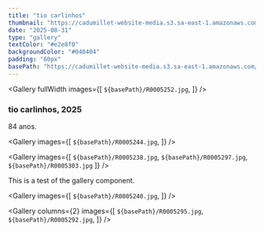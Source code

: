 ```yaml
---
title: "tio carlinhos"
thumbnail: "https://cadumillet-website-media.s3.sa-east-1.amazonaws.com/202501/001/R0005238.jpg"
date: "2025-08-31"
type: "gallery"
textColor: "#e2e8f0"
backgroundColor: "#040404"
padding: "60px"
basePath: "https://cadumillet-website-media.s3.sa-east-1.amazonaws.com/202501/001"
---
```


<Gallery
  fullWidth
  images={[
    `${basePath}/R0005252.jpg`,
  ]}
/>

### tio carlinhos, 2025
84 anos.

<Gallery
  images={[
    `${basePath}/R0005244.jpg`,
  ]}
/>

<Gallery
  images={[
    `${basePath}/R0005238.jpg`,
    `${basePath}/R0005297.jpg`,
    `${basePath}/R0005303.jpg`
  ]}
/>

This is a test of the gallery component.  

<Gallery
  images={[
    `${basePath}/R0005240.jpg`,
  ]}
/>

<Gallery
columns={2}
  images={[
    `${basePath}/R0005295.jpg`,
    `${basePath}/R0005292.jpg`,
  ]}
/>
